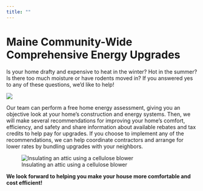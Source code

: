 ```yaml
---
title: ""
---
```


# Maine Community-Wide Comprehensive Energy Upgrades

Is your home drafty and expensive to heat in the winter? Hot in the summer? Is there too much moisture or have rodents moved in? If you answered yes to any of these questions, we’d like to help!

![](images/team.jpg){fig-align="center"}

Our team can perform a free home energy assessment, giving you an objective look at your home’s construction and energy systems. Then, we will make several recommendations for improving your home’s comfort, efficiency, and safety and share information about available rebates and tax credits to help pay for upgrades. If you choose to implement any of the recommendations, we can help coordinate contractors and arrange for lower rates by bundling upgrades with your neighbors.

![Insulating an attic using a cellulose blower](images/cellulose-blower.jpg)

**We look forward to helping you make your house more comfortable and cost efficient!**
